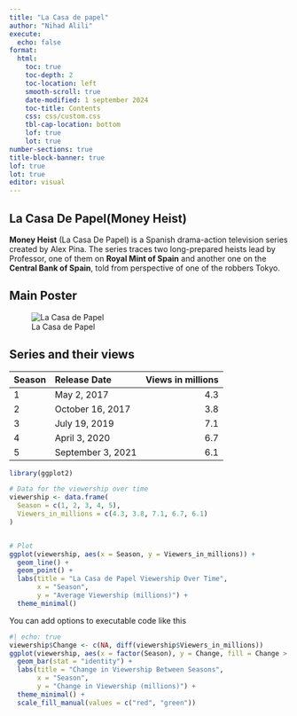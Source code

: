```yaml
---
title: "La Casa de papel"
author: "Nihad Alili"
execute: 
  echo: false
format: 
  html:
    toc: true
    toc-depth: 2
    toc-location: left
    smooth-scroll: true
    date-modified: 1 september 2024
    toc-title: Contents
    css: css/custom.css
    tbl-cap-location: bottom
    lof: true
    lot: true
number-sections: true
title-block-banner: true
lof: true
lot: true
editor: visual
---
```


## La Casa De Papel(Money Heist)

**Money Heist** (La Casa De Papel) is a Spanish drama-action television series created by Alex Pina. The series traces two long-prepared heists lead by Professor, one of them on **Royal Mint of Spain** and another one on the **Central Bank of Spain**, told from perspective of one of the robbers Tokyo.

## Main Poster

![La Casa de Papel](La-Casa-de-Papel-1.jpg)

## Series and their views

| Season | Release Date      | Views in millions |
|:-------|:------------------|------------------:|
| 1      | May 2, 2017       |               4.3 |
| 2      | October 16, 2017  |               3.8 |
| 3      | July 19, 2019     |               7.1 |
| 4      | April 3, 2020     |               6.7 |
| 5      | September 3, 2021 |               6.1 |

```r
library(ggplot2)

# Data for the viewership over time
viewership <- data.frame(
  Season = c(1, 2, 3, 4, 5),
  Viewers_in_millions = c(4.3, 3.8, 7.1, 6.7, 6.1)
)


# Plot
ggplot(viewership, aes(x = Season, y = Viewers_in_millions)) +
  geom_line() +
  geom_point() +
  labs(title = "La Casa de Papel Viewership Over Time",
       x = "Season",
       y = "Average Viewership (millions)") +
  theme_minimal()
```

You can add options to executable code like this

```r
#| echo: true
viewership$Change <- c(NA, diff(viewership$Viewers_in_millions))
ggplot(viewership, aes(x = factor(Season), y = Change, fill = Change > 0)) +
  geom_bar(stat = "identity") +
  labs(title = "Change in Viewership Between Seasons",
       x = "Season",
       y = "Change in Viewership (millions)") +
  theme_minimal() +
  scale_fill_manual(values = c("red", "green"))

```
